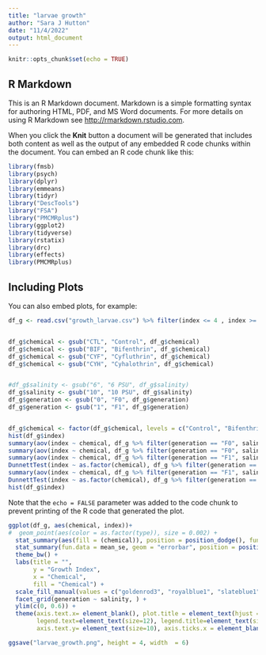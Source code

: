 ```yaml
---
title: "larvae growth"
author: "Sara J Hutton"
date: "11/4/2022"
output: html_document
---
```


```r
knitr::opts_chunk$set(echo = TRUE)
```

## R Markdown

This is an R Markdown document. Markdown is a simple formatting syntax for authoring HTML, PDF, and MS Word documents. For more details on using R Markdown see <http://rmarkdown.rstudio.com>.

When you click the **Knit** button a document will be generated that includes both content as well as the output of any embedded R code chunks within the document. You can embed an R code chunk like this:

```r
library(fmsb)
library(psych)
library(dplyr)
library(emmeans)
library(tidyr)
library("DescTools")
library("FSA")
library("PMCMRplus")
library(ggplot2)
library(tidyverse)
library(rstatix)
library(drc)
library(effects)
library(PMCMRplus)
```

## Including Plots

You can also embed plots, for example:

```r
df_g <- read.csv("growth_larvae.csv") %>% filter(index <= 4 , index >= 0.1)


df_g$chemical <- gsub("CTL", "Control", df_g$chemical)
df_g$chemical <- gsub("BIF", "Bifenthrin", df_g$chemical)
df_g$chemical <- gsub("CYF", "Cyfluthrin", df_g$chemical)
df_g$chemical <- gsub("CYH", "Cyhalothrin", df_g$chemical)


#df_g$salinity <- gsub("6", "6 PSU", df_g$salinity)
df_g$salinity <- gsub("10", "10 PSU", df_g$salinity)
df_g$generation <- gsub("0", "F0", df_g$generation)
df_g$generation <- gsub("1", "F1", df_g$generation)


df_g$chemical <- factor(df_g$chemical, levels = c("Control", "Bifenthrin", "Cyfluthrin", "Cyhalothrin"))
hist(df_g$index)
summary(aov(index ~ chemical, df_g %>% filter(generation == "F0", salinity == 6)))
summary(aov(index ~ chemical, df_g %>% filter(generation == "F0", salinity == 10)))
summary(aov(index ~ chemical, df_g %>% filter(generation == "F1", salinity == 6)))
DunnettTest(index ~ as.factor(chemical), df_g %>% filter(generation == "F1", salinity == "6"))
summary(aov(index ~ chemical, df_g %>% filter(generation == "F1", salinity == 10)))
DunnettTest(index ~ as.factor(chemical), df_g %>% filter(generation == "F1", salinity == 10))
hist(df_g$index)
```

Note that the `echo = FALSE` parameter was added to the code chunk to prevent printing of the R code that generated the plot.
```r


ggplot(df_g, aes(chemical, index))+
#  geom_point(aes(color = as.factor(type)), size = 0.002) + 
  stat_summary(aes(fill = (chemical)), position = position_dodge(), fun = "mean", geom = "bar") +
  stat_summary(fun.data = mean_se, geom = "errorbar", position = position_dodge()) +
  theme_bw() +
  labs(title = "", 
       y = "Growth Index", 
       x = "Chemical",
       fill = "Chemical") +
  scale_fill_manual(values = c("goldenrod3", "royalblue1", "slateblue1", "springgreen4")) +
  facet_grid(generation ~ salinity, ) +
  ylim(c(0, 0.6)) +
  theme(axis.text.x= element_blank(), plot.title = element_text(hjust = 0.5, size = 18), 
        legend.text=element_text(size=12), legend.title=element_text(size=14), 
        axis.text.y= element_text(size=10), axis.ticks.x = element_blank(), axis.title.y = element_text(size = 14),  axis.title.x = element_text(size = 14), strip.text.x = element_text(size = 14), strip.text.y = element_text(size = 14))

ggsave("larvae_growth.png", height = 4, width  = 6)


```